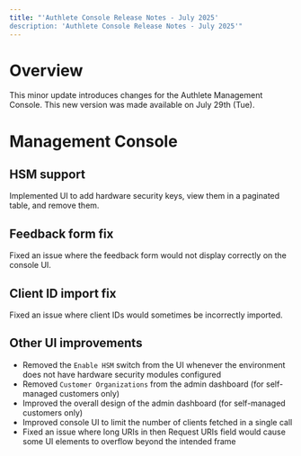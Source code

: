 ```yaml
---
title: "'Authlete Console Release Notes - July 2025'
description: 'Authlete Console Release Notes - July 2025'"
---
```


# Overview

This minor update introduces changes for the Authlete Management Console.
This new version was made available on July 29th (Tue).

# Management Console

## HSM support

Implemented UI to add hardware security keys, view them in a paginated table, and remove them.

## Feedback form fix

Fixed an issue where the feedback form would not display correctly on the console UI.

## Client ID import fix

Fixed an issue where client IDs would sometimes be incorrectly imported.

## Other UI improvements

- Removed the `Enable HSM` switch from the UI whenever the environment does not have hardware security modules configured
- Removed `Customer Organizations` from the admin dashboard (for self-managed customers only)
- Improved the overall design of the admin dashboard (for self-managed customers only)
- Improved console UI to limit the number of clients fetched in a single call
- Fixed an issue where long URIs in then Request URIs field would cause some UI elements to overflow beyond the intended frame
